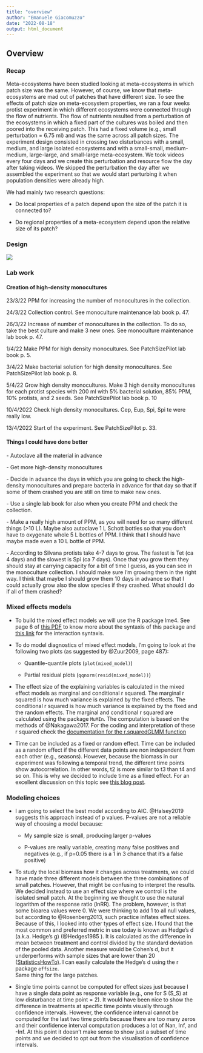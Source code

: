 ```yaml
---
title: "overview"
author: "Emanuele Giacomuzzo"
date: "2022-08-18"
output: html_document
---
```


## Overview {.tabset .tabset-pills}

### Recap

Meta-ecosystems have been studied looking at meta-ecosystems in which patch size was the same. However, of course, we know that meta-ecosystems are mad out of patches that have different size. To see the effects of patch size on meta-ecosystem properties, we ran a four weeks protist experiment in which different ecosystems were connected through the flow of nutrients. The flow of nutrients resulted from a perturbation of the ecosystems in which a fixed part of the cultures was boiled and then poored into the receiving patch. This had a fixed volume (e.g., small perturbation = 6.75 ml) and was the same across all patch sizes. The experiment design consisted in crossing two disturbances with a small, medium, and large isolated ecosystems and with a small-small, medium-medium, large-large, and small-large meta-ecosystem. We took videos every four days and we create this perturbation and resource flow the day after taking videos. We skipped the perturbation the day after we assembled the experiment so that we would start perturbing it when population densities were already high.

We had mainly two research questions:

-   Do local properties of a patch depend upon the size of the patch it is connected to?

-   Do regional properties of a meta-ecosystem depend upon the relative size of its patch?

### Design

![](images/paste-58F5AC73.png)

### Lab work

#### Creation of high-density monocultures

23/3/22 PPM for increasing the number of monocultures in the collection.

24/3/22 Collection control. See monoculture maintenance lab book p. 47.

26/3/22 Increase of number of monocultures in the collection. To do so, take the best culture and make 3 new ones. See monoculture maintenance lab book p. 47.

1/4/22 Make PPM for high density monocultures. See PatchSizePilot lab book p. 5.

3/4/22 Make bacterial solution for high density monocultures. See PatchSizePilot lab book p. 8.

5/4/22 Grow high density monocultures. Make 3 high density monocultures for each protist species with 200 ml with 5% bacterial solution, 85% PPM, 10% protists, and 2 seeds. See PatchSizePilot lab book p. 10

10/4/2022 Check high density monocultures. Cep, Eup, Spi, Spi te were really low.

13/4/2022 Start of the experiment. See PatchSizePilot p. 33.

#### Things I could have done better

\- Autoclave all the material in advance

\- Get more high-density monocultures

\- Decide in advance the days in which you are going to check the high-density monocultures and prepare bacteria in advance for that day so that if some of them crashed you are still on time to make new ones.

\- Use a single lab book for also when you create PPM and check the collection.

\- Make a really high amount of PPM, as you will need for so many different things (\>10 L). Maybe also autoclave 1 L Schott bottles so that you don't have to oxygenate whole 5 L bottles of PPM. I think that I should have maybe made even a 10 L bottle of PPM.

\- According to Silvana protists take 4-7 days to grow. The fastest is Tet (ca 4 days) and the slowest is Spi (ca 7 days). Once that you grow them they should stay at carrying capacity for a bit of time I guess, as you can see in the monoculture collection. I should make sure I'm growing them in the right way. I think that maybe I should grow them 10 days in advance so that I could actually grow also the slow species if they crashed. What should I do if all of them crashed?

### Mixed effects models

-   To build the mixed effect models we will use the R package lme4. See page 6 of [this PDF](https://cran.r-project.org/web/packages/lme4/vignettes/lmer.pdf) to know more about the syntaxis of this package and [this link](https://mspeekenbrink.github.io/sdam-r-companion/linear-mixed-effects-models.html) for the interaction syntaxis.

-   To do model diagnostics of mixed effect models, I'm going to look at the following two plots (as suggested by @Zuur2009, page 487):

    -   Quantile-quantile plots (`plot(mixed_model)`)

    -   Partial residual plots (`qqnorm(resid(mixed_model))`)

-   The effect size of the explaining variables is calculated in the mixed effect models as marginal and conditional r squared. The marginal r squared is how much variance is explained by the fixed effects. The conditional r squared is how much variance is explained by the fixed and the random effects. The marginal and conditional r squared are calculated using the package `MuMIn`. The computation is based on the methods of @Nakagawa2017. For the coding and interpretation of these r squared check the [documentation for the r.squaredGLMM function](https://rdrr.io/cran/MuMIn/man/r.squaredGLMM.html)

-   Time can be included as a fixed or random effect. Time can be included as a random effect if the different data points are non independent from each other (e.g., seasons). However, because the biomass in our experiment was following a temporal trend, the different time points show autocorrelation. In other words, t2 is more similar to t3 than t4 and so on. This is why we decided to include time as a fixed effect. For an excellent discussion on this topic see [this blog post](https://dynamicecology.wordpress.com/2015/11/04/is-it-a-fixed-or-random-effect/).

### Modeling choices

-   I am going to select the best model according to AIC. @Halsey2019 suggests this approach instead of p values. P-values are not a reliable way of choosing a model because:

    -   My sample size is small, producing larger p-values

    -   P-values are really variable, creating many false positives and negatives (e.g., if p=0.05 there is a 1 in 3 chance that it's a false positive)

-   To study the local biomass how it changes across treatments, we could have made three different models between the three combinations of small patches. However, that might be confusing to interpret the results. We decided instead to use an effect size where we control is the isolated small patch. At the beginning we thought to use the natural logarithm of the response ratio (lnRR). The problem, however, is that some bioarea values were 0. We were thinking to add 1 to all null values, but according to @Rosenberg2013, such practice inflates effect sizes. Because of this, I looked into other types of effect size. I found that the most common and preferred metric in use today is known as Hedge's d (a.k.a. Hedge's g) (@Hedges1985 ). It is calculated as the difference in mean between treatment and control divided by the standard deviation of the pooled data. Another measure would be Cohen's d, but it underperforms with sample sizes that are lower than 20 ([StatisticsHowTo)](https://www.statisticshowto.com/hedges-g/). I can easily calculate the Hedge's d using the r package `effsize`.\
    Same thing for the large patches.

-   Single time points cannot be computed for effect sizes just because I have a single data point as response variable (e.g., one for S (S_S) at low disturbance at time point = 2). It would have been nice to show the difference in treatments at specific time points visually through confidence intervals. However, the confidence interval cannot be computed for the last two time points because there are too many zeros and their confidence interval computation produces a lot of Nan, Inf, and -Inf. At this point it doesn't make sense to show just a subset of time points and we decided to opt out from the visualisation of confidence intervals.
